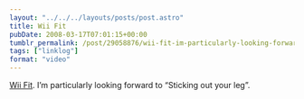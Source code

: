 ```yaml
---
layout: "../../../layouts/posts/post.astro"
title: Wii Fit
pubDate: 2008-03-17T07:01:15+00:00
tumblr_permalink: /post/29058876/wii-fit-im-particularly-looking-forward-to
tags: ["linklog"]
format: "video"
---
```



<YouTube id="https://www.youtube.com/watch?v=_iYBmAVuBns" />

[Wii Fit][1]. I&rsquo;m particularly looking forward to &ldquo;Sticking out your leg&rdquo;.

[1]: https://www.youtube.com/watch?v=_iYBmAVuBns
